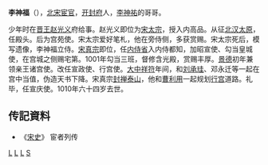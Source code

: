 '''李神福'''（{{bd|947年||1010年||}}），[[北宋|北宋]][[宦官|宦官]]，[[开封府|开封府]]人，[[李神祐|李神祐]]的哥哥。

少年时在[[晋王|晋王]][[赵光义|赵光义]]府给事。赵光义即位为[[宋太宗|宋太宗]]，授入内高品。从征[[北汉|北汉]][[太原|太原]]，任殿头。后为宫苑使。宋太宗爱好笔札，他在旁侍侧，多获赏赐。宋太宗死后，模写遗像，李神福立侍。[[宋真宗|宋真宗]]即位，任[[内侍省|内侍省]]入内侍都知，加昭宣使、勾当皇城使，在宫城之侧赐宅第。1001年勾当三班，督修含光殿，赏赐丰厚。[[景德|景德]]初年兼领亲王诸宫使。改任宣政使、行宫使。[[大中祥符|大中祥符]]年间，和[[劉承規|刘承珪]]、邓永迁等一起在宫中当值，伪造天书下降。宋真宗[[封禅|封禅]][[泰山|泰山]]，他和[[曹利用|曹利用]]一起规划[[行宫|行宫]]道路。礼毕，任宣庆使。1010年六十四岁去世。

==传記資料== 
* 《[[宋史|宋史]]》 宦者列传

[[分类:宋朝宦官|L]]
[[分类:开封人|L]]
[[分类:北宋政治人物|L]]
[[分类:李姓|S]]